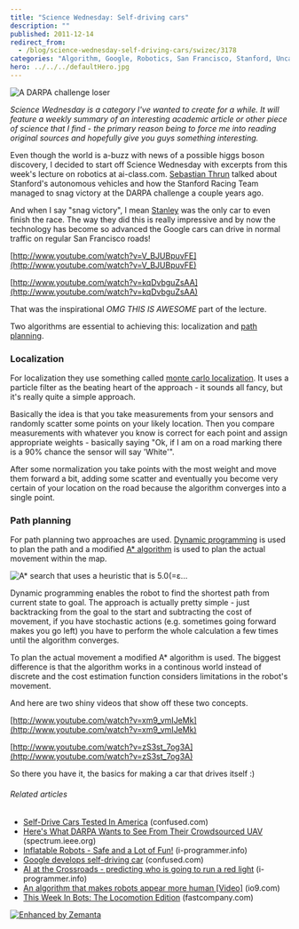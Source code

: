 ```yaml
---
title: "Science Wednesday: Self-driving cars"
description: ""
published: 2011-12-14
redirect_from:
  - /blog/science-wednesday-self-driving-cars/swizec/3178
categories: "Algorithm, Google, Robotics, San Francisco, Stanford, Uncategorized"
hero: ../../../defaultHero.jpg
---
```


![A DARPA challenge loser](https://swizec.com/blog/wp-content/uploads/2011/12/ai-car-lol7.jpg "A DARPA challenge loser")

_Science Wednesday is a category I've wanted to create for a while. It will feature a weekly summary of an interesting academic article or other piece of science that I find - the primary reason being to force me into reading original sources and hopefully give you guys something interesting._

Even though the world is a-buzz with news of a possible higgs boson discovery, I decided to start off Science Wednesday with excerpts from this week's lecture on robotics at ai-class.com. [Sebastian Thrun](http://en.wikipedia.org/wiki/Sebastian_Thrun "Sebastian Thrun") talked about Stanford's autonomous vehicles and how the Stanford Racing Team managed to snag victory at the DARPA challenge a couple years ago.

And when I say "snag victory", I mean [Stanley](http://en.wikipedia.org/wiki/Stanley_%28vehicle%29) was the only car to even finish the race. The way they did this is really impressive and by now the technology has become so advanced the Google cars can drive in normal traffic on regular San Francisco roads!

[http://www.youtube.com/watch?v=V_BJUBpuvFE](http://www.youtube.com/watch?v=V_BJUBpuvFE)

[http://www.youtube.com/watch?v=kqDvbguZsAA](http://www.youtube.com/watch?v=kqDvbguZsAA)

That was the inspirational _OMG THIS IS AWESOME_ part of the lecture.

Two algorithms are essential to achieving this: localization and [path planning](http://en.wikipedia.org/wiki/Motion_planning "Motion planning").

### Localization

For localization they use something called [monte carlo localization](http://en.wikipedia.org/wiki/Monte_Carlo_localization "Monte Carlo localization"). It uses a particle filter as the beating heart of the approach - it sounds all fancy, but it's really quite a simple approach.

Basically the idea is that you take measurements from your sensors and randomly scatter some points on your likely location. Then you compare measurements with whatever you know is correct for each point and assign appropriate weights - basically saying "Ok, if I am on a road marking there is a 90% chance the sensor will say 'White'".

After some normalization you take points with the most weight and move them forward a bit, adding some scatter and eventually you become very certain of your location on the road because the algorithm converges into a single point.

### Path planning

For path planning two approaches are used. [Dynamic programming](http://en.wikipedia.org/wiki/Dynamic_programming "Dynamic programming") is used to plan the path and a modified [A\* algorithm](http://en.wikipedia.org/wiki/A%2A_search_algorithm "A* search algorithm") is used to plan the actual movement within the map.

![A* search that uses a heuristic that is 5.0(=ε...](https://swizec.com/blog/wp-content/uploads/2011/12/Weighted_A_star_with_eps_58.gif "A* search that uses a heuristic that is 5.0(=ε...")

Dynamic programming enables the robot to find the shortest path from current state to goal. The approach is actually pretty simple - just backtracking from the goal to the start and subtracting the cost of movement, if you have stochastic actions (e.g. sometimes going forward makes you go left) you have to perform the whole calculation a few times until the algorithm converges.

To plan the actual movement a modified A\* algorithm is used. The biggest difference is that the algorithm works in a continous world instead of discrete and the cost estimation function considers limitations in the robot's movement.

And here are two shiny videos that show off these two concepts.

[http://www.youtube.com/watch?v=xm9_vmIJeMk](http://www.youtube.com/watch?v=xm9_vmIJeMk)

[http://www.youtube.com/watch?v=zS3st_7og3A](http://www.youtube.com/watch?v=zS3st_7og3A)

So there you have it, the basics for making a car that drives itself :)

###### Related articles

- [Self-Drive Cars Tested In America](http://www.confused.com/news/motoring/car-insurance/self-drive-cars-tested-in-america-295336137) (confused.com)
- [Here's What DARPA Wants to See From Their Crowdsourced UAV](http://spectrum.ieee.org/automaton/robotics/military-robots/heres-what-darpa-wants-to-see-from-their-crowdsourced-uav) (spectrum.ieee.org)
- [Inflatable Robots - Safe and a Lot of Fun!](http://www.i-programmer.info/news/169-robotics/3395-inflatable-robots-safe-and-a-lot-of-fun.html) (i-programmer.info)
- [Google develops self-driving car](http://www.confused.com/news/motoring/car-insurance/google-develops-self-driving-car-3702181519) (confused.com)
- [AI at the Crossroads - predicting who is going to run a red light](http://www.i-programmer.info/news/105-artificial-intelligence/3413-ai-at-the-crossroads-predicting-who-is-going-to-run-a-red-light.html) (i-programmer.info)
- [An algorithm that makes robots appear more human \[Video\]](http://io9.com/5842760/an-algorithm-that-makes-robots-appear-more-human) (io9.com)
- [This Week In Bots: The Locomotion Edition](http://www.fastcompany.com/1770045/this-week-in-bots-the-locomotion-edition) (fastcompany.com)

[![Enhanced by Zemanta](https://img.zemanta.com/zemified_e.png?x-id=58646beb-aa86-49f1-a400-6111953c6304)](http://www.zemanta.com/ "Enhanced by Zemanta")
